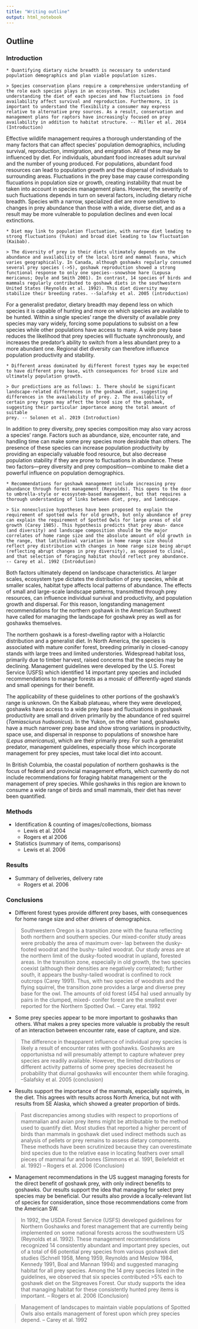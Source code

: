 ```yaml
---
title: "Writing outline"
output: html_notebook
---
```

## Outline

### Introduction

```block
* Quantifying dietary niche breadth is necessary to understand population demographics and plan viable population sizes.

> Species conservation plans require a comprehensive understanding of the role each species plays in an ecosystem. This includes understanding the diet of each species and how fluctuations in food availability affect survival and reproduction. Furthermore, it is important to understand the flexibility a consumer may express relative to alternative prey sources. As a result, conservation and management plans for raptors have increasingly focused on prey availability in addition to habitat structure. -- Miller et al. 2014 (Introduction)
```


Effective wildlife management requires a thorough understanding of the many factors that can affect species' population demographics, including survival, reproduction, immigration, and emigration. All of these may be influenced by diet. For individuals, abundant food increases adult survival and the number of young produced. For populations, abundant food resources can lead to population growth and the dispersal of individuals to surrounding areas. Fluctuations in the prey base may cause corresponding flucuations in population size or growth, creating instability that must be taken into account in species management plans. However, the severity of such fluctuations depends in turn on several factors, including dietary niche breadth. Species with a narrow, specialized diet are more sensitive to changes in prey abundance than those with a wide, diverse diet, and as a result may be more vulnerable to population declines and even local extinctions.


```block
* Diet may link to population fluctuation, with narrow diet leading to strong fluctuations (Yukon) and broad diet leading to low fluctuation (Kaibab). 

> The diversity of prey in their diets ultimately depends on the abundance and availability of the local bird and mammal fauna, which varies geographically. In Canada, although goshawks regularly consumed several prey species (->5), goshawk reproduction showed a strong functional response to only one species--snowshoe hare (Lepusa mericanus; Doyle and Smith 2001). In contrast, 14 species of birds and mammals regularly contributed to goshawk diets in the southwestern United States (Reynolds et al. 1992). This diet diversity may stabilize their breeding rates. --Salafsky et al. 2005 (introduction)
```


For a generalist predator, dietary breadth may depend less on which species it is capable of hunting and more on which species are available to be hunted. Within a single species' range the diversity of available prey species may vary widely, forcing some populations to subsist on a few species while other populations have access to many. A wide prey base reduces the likelihood that prey species will fluctuate synchronously, and increases the predator's ability to switch from a less abundant prey to a more abundant one. Regional diet diversity can therefore influence population productivity and stability.


```block
* Different areas dominated by different forest types may be expected to have different prey base, with consequences for brood size and ultimately population growth.

> Our predictions are as follows: 1. There should be significant landscape-related differences in the goshawk diet, suggesting differences in the availability of prey. 2. The availability of certain prey types may affect the brood size of the goshawk, suggesting their particular importance among the total amount of suitable
prey. -- Solonen et al. 2019 (Introduction)
```


In addition to prey diversity, prey species composition may also vary across a species' range. Factors such as abundance, size, encounter rate, and handling time can make some prey species more desirable than others. The presence of these species can increase population productivity by providing an especially valuable food resource, but also decrease population stability if they are prone to fluctuations in abundance. These two factors---prey diversity and prey composition---combine to make diet a powerful influence on population demographics.


```block
* Recommendations for goshawk management include increasing prey abundance through forest management (Reynolds). This opens to the door to umbrella-style or ecosystem-based management, but that requires a thorough understanding of links between diet, prey, and landscape.

> Six nonexclusive hypotheses have been proposed to explain the requirement of spotted owls for old growth, but only abundance of prey can explain the requirement of Spotted Owls for large areas of old growth (Carey 1985). This hypothesis predicts that prey abun- dance (and diversity) and landscape composition should be the major correlates of home range size and the absolute amount of old growth in the range, that latitudinal variation in home range size should reflect prey distribution with changes in home range size being abrupt (reflecting abrupt changes in prey diversity), as opposed to clinal, and that selection of foraging habitat should reflect prey abundance. -- Carey et al. 1992 (Introdution)
```

Both factors ultimately depend on landscape characteristics. At larger scales, ecosystem type dictates the distribution of prey species, while at smaller scales, habitat type affects local patterns of abundance. The effects of small and large-scale landscape patterns, transmitted through prey resources, can influence individual survival and productivity, and population growth and dispersal. For this reason, longstanding management recommendations for the northern goshawk in the American Southwest have called for managing the landscape for goshawk prey as well as for goshawks themselves.

The northern goshawk is a forest-dwelling raptor with a Holarctic distribution and a generalist diet. In North America, the species is associated with mature conifer forest, breeding primarily in closed-canopy stands with large trees and limited understories. Widespread habitat loss, primarily due to timber harvest, raised concerns that the species may be declining. Management guidelines were developed by the U.S. Forest Service (USFS) which identified 14 important prey species and included recommendations to manage forests as a mosaic of differently-aged stands and small openings for their benefit.

The applicability of these guidelines to other portions of the goshawk's range is unknown. On the Kaibab platueau, where they were developed, goshawks have access to a wide prey base and fluctuations in goshawk productivity are small and driven primarily by the abundance of red squirrel (*Tamiasciurus hudsonicus*). In the Yukon, on the other hand, goshawks have a much narrower prey base and show strong variations in productivity, space use, and dispersal in response to populations of snowshoe hare (*Lepus americanus*), which are their primarily prey. For such a generalist predator, management guidelines, especially those which incorporate management for prey species, must take local diet into account.

In British Columbia, the coastal population of northern goshawks is the focus of federal and provincial management efforts, which currently do not include recommendations for foraging habitat management or the management of prey species. While goshawks in this region are known to consume a wide range of birds and small mammals, their diet has never been quantified.

### Methods

* Identification & counting of images/collections, biomass
    * Lewis et al. 2004
    * Rogers et al 2006
* Statistics (summary of items, comparisons)
    * Lewis et al. 2006

### Results
* Summary of deliveries, delivery rate
    * Rogers et al. 2006

### Conclusions
* Different forest types provide different prey bases, with consequences for home range size and other drivers of demographics.

> Southwestern Oregon is a transition zone with the fauna reflecting both northern and southern species. Our mixed-conifer study areas were probably the area of maximum over- lap between the dusky-footed woodrat and the bushy- tailed woodrat. Our study areas are at the northern limit of the dusky-footed woodrat in upland, forested areas. In the transition zone, especially in old growth, the two species coexist (although their densities are negatively correlated); further south, it appears the bushy-tailed woodrat is confined to rock outcrops (Carey 1991). Thus, with two species of woodrats and the flying squirrel, the transition zone provides a large and diverse prey base for the owl. The amounts of old forest (454 ha) used annually by pairs in the clumped, mixed- conifer forest are the smallest ever reported for the Northern Spotted Owl. -- Carey etal. 1992

* Some prey species appear to be more important to goshawks than others. What makes a prey species more valuable is probably the result of an interaction between encounter rate, ease of capture, and size.

> The difference in theapparent influence of individual prey species is
likely a result of encounter rates with goshawks. Goshawks are opportunistsa nd will presumably attempt to capture whatever prey species are readily available. However, the limited distributions or different activity patterns of some prey species decreasest he probability that diurnal goshawks will encounter them while foraging. --Salafsky et al. 2005 (conclusion)

* Results support the importance of the mammals, especially squirrels, in the diet. This agrees with results across North America, but not with results from SE Alaska, which showed a greater proportion of birds.

> Past discrepancies among studies with respect to proportions of mammalian and avian prey items might be attributable to the method used to quantify diet. Most studies that reported a higher percent of birds than mammals in goshawk diet used indirect methods such as analysis of pellets or prey remains to assess dietary components. These methods have been scrutinized because they can overestimate bird species due to the relative ease in locating feathers over small pieces of mammal fur and bones (Simmons et al. 1991, Beilefeldt et al. 1992) -- Rogers et al. 2006 (Conclusion)

* Management recommendations in the US suggest managing forests for the direct benefit of goshawk prey, with only indirect benefits to goshawks. Our results support the idea that managing for select prey species may be beneficial. Our results also provide a locally-relevant list of species for consideration, since those recommendations come from the American SW.

> In 1992, the USDA Forest Service (USFS) developed guidelines for Northern Goshawks and forest management that are currently being implemented on some national forests across the southwestern US (Reynolds et al. 1992). These management recommendations recognized 14 consistently abundant and important prey species, out of a total of 66 potential prey species from various goshawk diet studies (Schnell 1958, Meng 1959, Reynolds and Meslow 1984, Kennedy 1991, Boal and Mannan 1994) and suggested managing habitat for all prey species. Among the 14 prey species listed in the guidelines, we observed that six species contributed >5% each
to goshawk diet on the Sitgreaves Forest. Our study supports the idea that managing habitat for these consistently hunted prey items is important. -- Rogers et al. 2006 (Conclusion)

> Management of landscapes to maintain viable populations of Spotted Owls also entails management of forest upon which prey species depend. -- Carey et al. 1992